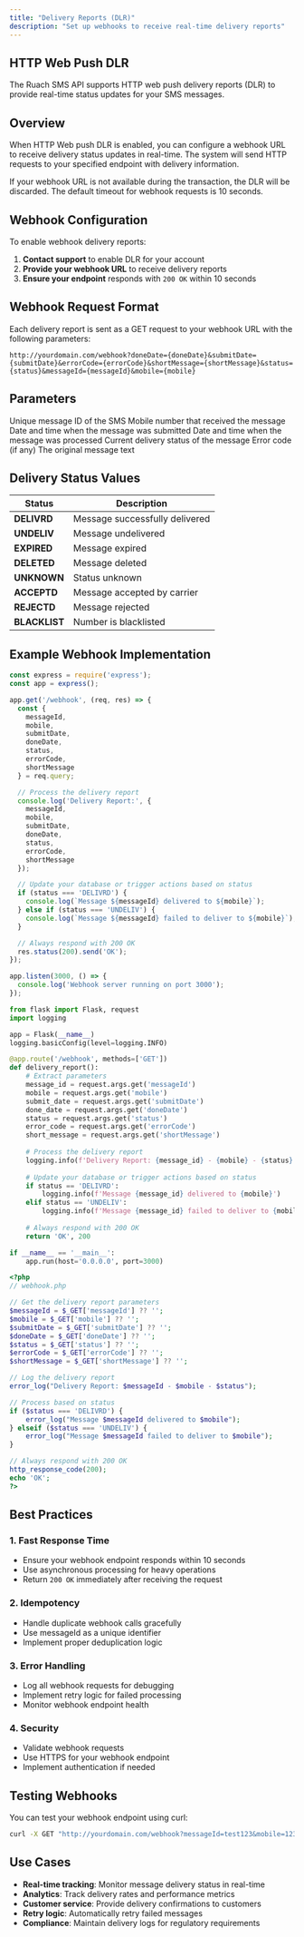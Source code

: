 ```yaml
---
title: "Delivery Reports (DLR)"
description: "Set up webhooks to receive real-time delivery reports"
---
```


## HTTP Web Push DLR

The Ruach SMS API supports HTTP web push delivery reports (DLR) to provide real-time status updates for your SMS messages.

## Overview

When HTTP Web push DLR is enabled, you can configure a webhook URL to receive delivery status updates in real-time. The system will send HTTP requests to your specified endpoint with delivery information.

<Warning>
If your webhook URL is not available during the transaction, the DLR will be discarded. The default timeout for webhook requests is 10 seconds.
</Warning>

## Webhook Configuration

To enable webhook delivery reports:

1. **Contact support** to enable DLR for your account
2. **Provide your webhook URL** to receive delivery reports
3. **Ensure your endpoint** responds with `200 OK` within 10 seconds

## Webhook Request Format

Each delivery report is sent as a GET request to your webhook URL with the following parameters:

```
http://yourdomain.com/webhook?doneDate={doneDate}&submitDate={submitDate}&errorCode={errorCode}&shortMessage={shortMessage}&status={status}&messageId={messageId}&mobile={mobile}
```

## Parameters

<ParamField query="messageId" type="string" required>
  Unique message ID of the SMS
</ParamField>

<ParamField query="mobile" type="string" required>
  Mobile number that received the message
</ParamField>

<ParamField query="submitDate" type="string" required>
  Date and time when the message was submitted
</ParamField>

<ParamField query="doneDate" type="string" required>
  Date and time when the message was processed
</ParamField>

<ParamField query="status" type="string" required>
  Current delivery status of the message
</ParamField>

<ParamField query="errorCode" type="string" required>
  Error code (if any)
</ParamField>

<ParamField query="shortMessage" type="string" required>
  The original message text
</ParamField>

## Delivery Status Values

| Status | Description |
|--------|-------------|
| **DELIVRD** | Message successfully delivered |
| **UNDELIV** | Message undelivered |
| **EXPIRED** | Message expired |
| **DELETED** | Message deleted |
| **UNKNOWN** | Status unknown |
| **ACCEPTD** | Message accepted by carrier |
| **REJECTD** | Message rejected |
| **BLACKLIST** | Number is blacklisted |

## Example Webhook Implementation

<CodeGroup>

```javascript Node.js
const express = require('express');
const app = express();

app.get('/webhook', (req, res) => {
  const {
    messageId,
    mobile,
    submitDate,
    doneDate,
    status,
    errorCode,
    shortMessage
  } = req.query;

  // Process the delivery report
  console.log('Delivery Report:', {
    messageId,
    mobile,
    submitDate,
    doneDate,
    status,
    errorCode,
    shortMessage
  });

  // Update your database or trigger actions based on status
  if (status === 'DELIVRD') {
    console.log(`Message ${messageId} delivered to ${mobile}`);
  } else if (status === 'UNDELIV') {
    console.log(`Message ${messageId} failed to deliver to ${mobile}`);
  }

  // Always respond with 200 OK
  res.status(200).send('OK');
});

app.listen(3000, () => {
  console.log('Webhook server running on port 3000');
});
```

```python Python
from flask import Flask, request
import logging

app = Flask(__name__)
logging.basicConfig(level=logging.INFO)

@app.route('/webhook', methods=['GET'])
def delivery_report():
    # Extract parameters
    message_id = request.args.get('messageId')
    mobile = request.args.get('mobile')
    submit_date = request.args.get('submitDate')
    done_date = request.args.get('doneDate')
    status = request.args.get('status')
    error_code = request.args.get('errorCode')
    short_message = request.args.get('shortMessage')
    
    # Process the delivery report
    logging.info(f'Delivery Report: {message_id} - {mobile} - {status}')
    
    # Update your database or trigger actions based on status
    if status == 'DELIVRD':
        logging.info(f'Message {message_id} delivered to {mobile}')
    elif status == 'UNDELIV':
        logging.info(f'Message {message_id} failed to deliver to {mobile}')
    
    # Always respond with 200 OK
    return 'OK', 200

if __name__ == '__main__':
    app.run(host='0.0.0.0', port=3000)
```

```php PHP
<?php
// webhook.php

// Get the delivery report parameters
$messageId = $_GET['messageId'] ?? '';
$mobile = $_GET['mobile'] ?? '';
$submitDate = $_GET['submitDate'] ?? '';
$doneDate = $_GET['doneDate'] ?? '';
$status = $_GET['status'] ?? '';
$errorCode = $_GET['errorCode'] ?? '';
$shortMessage = $_GET['shortMessage'] ?? '';

// Log the delivery report
error_log("Delivery Report: $messageId - $mobile - $status");

// Process based on status
if ($status === 'DELIVRD') {
    error_log("Message $messageId delivered to $mobile");
} elseif ($status === 'UNDELIV') {
    error_log("Message $messageId failed to deliver to $mobile");
}

// Always respond with 200 OK
http_response_code(200);
echo 'OK';
?>
```

</CodeGroup>

## Best Practices

### 1. Fast Response Time
- Ensure your webhook endpoint responds within 10 seconds
- Use asynchronous processing for heavy operations
- Return `200 OK` immediately after receiving the request

### 2. Idempotency
- Handle duplicate webhook calls gracefully
- Use messageId as a unique identifier
- Implement proper deduplication logic

### 3. Error Handling
- Log all webhook requests for debugging
- Implement retry logic for failed processing
- Monitor webhook endpoint health

### 4. Security
- Validate webhook requests
- Use HTTPS for your webhook endpoint
- Implement authentication if needed

## Testing Webhooks

You can test your webhook endpoint using curl:

```bash
curl -X GET "http://yourdomain.com/webhook?messageId=test123&mobile=1234567890&submitDate=2024-01-01%2010:00:00&doneDate=2024-01-01%2010:00:05&status=DELIVRD&errorCode=0&shortMessage=Test%20message"
```

## Use Cases

- **Real-time tracking**: Monitor message delivery status in real-time
- **Analytics**: Track delivery rates and performance metrics
- **Customer service**: Provide delivery confirmations to customers
- **Retry logic**: Automatically retry failed messages
- **Compliance**: Maintain delivery logs for regulatory requirements
